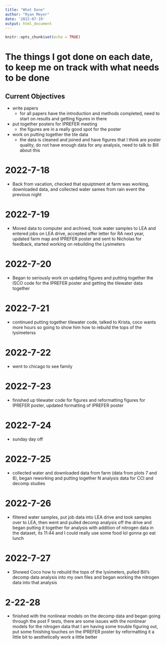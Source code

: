 ```yaml
---
title: "What Done"
author: "Ryan Meyer"
date: '2022-07-19'
output: html_document
---
```


```r
knitr::opts_chunk$set(echo = TRUE)
```

# The things I got done on each date, to keep me on track with what needs to be done
## Current Objectives

- write papers
  - for all papers have the introduction and methods completed, need to start on results and getting figures in there
- put together posters for IPREFER meeting
  - the figures are in a really good spot for the poster
- work on putting together the tile data
  - the data is cleaned and joined and have figures that I think are poster quality, do not have enough data for any analysis, need to talk to Bill about this

# 2022-7-18

- Back from vacation, checked that epuiptment at farm was working, downloaded data, and collected water sames from rain event the previous night

# 2022-7-19

- Moved data to computer and archived, took water samples to LEA and entered jobs on LEA drive, accepted offer letter for RA next year, updated farm map and IPREFER poster and sent to Nicholas for feedback, started working on rebuilding the Lysimeters 

# 2022-7-20

- Began to seriously work on updating figures and putting together the ISCO code for the IPREFER poster and getting the tilewater data together

# 2022-7-21

- continued putting together tilewater code, talked to Krista, coco wants more hours so going to show him how to rebuild the tops of the lysimeterss

# 2022-7-22

- went to chicago to see family

# 2022-7-23

- finished up tilewater code for figures and reformatting figures for IPREFER poster, updated formatting of IPREFER poster 

# 2022-7-24

- sunday day off 

# 2022-7-25

- collected water and downloaded data from farm (data from plots 7 and 8), began reworking and putting together N analysis data for CCI and decomp studies

# 2022-7-26

- filtered water samples, put job data into LEA drive and took samples over to LEA, then went and pulled decomp analysis off the drive and began putting it together for analysis with addition of nitrogen data in the dataset, its 11:44 and I could really use some food lol gonna go eat lunch

# 2022-7-27

- Showed Coco how to rebuild the tops of the lysimeters, pulled Bill's decomp data analysis into my own files and began working the nitrogen data into that analysis 

# 2-22-28

- finished with the nonlinear models on the decomp data and began going through the post F tests, there are some issues with the nonlinear models for the nitrogen data that I am having some trouble figuring out, put some finishing touches on the IPREFER poster by reformatting it a little bit to aesthetically work a little better






